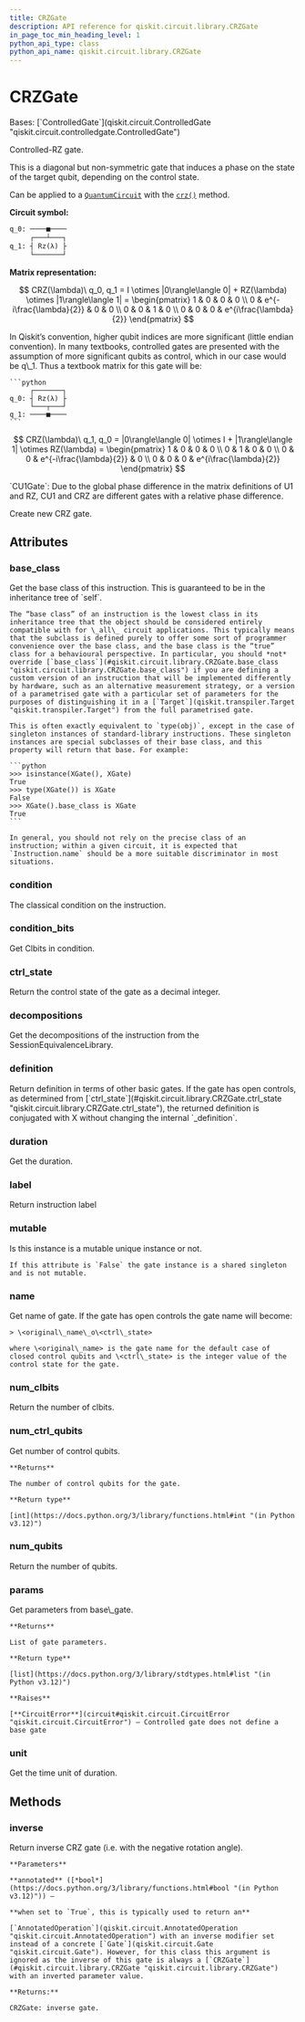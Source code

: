 ```yaml
---
title: CRZGate
description: API reference for qiskit.circuit.library.CRZGate
in_page_toc_min_heading_level: 1
python_api_type: class
python_api_name: qiskit.circuit.library.CRZGate
---
```


# CRZGate

<Class id="qiskit.circuit.library.CRZGate" isDedicatedPage={true} github="https://github.com/Qiskit/qiskit/tree/main/qiskit/circuit/library/standard_gates/rz.py#L151-L299" signature="qiskit.circuit.library.CRZGate(theta, label=None, ctrl_state=None, *, duration=None, unit='dt', _base_label=None)">
  Bases: [`ControlledGate`](qiskit.circuit.ControlledGate "qiskit.circuit.controlledgate.ControlledGate")

  Controlled-RZ gate.

  This is a diagonal but non-symmetric gate that induces a phase on the state of the target qubit, depending on the control state.

  Can be applied to a [`QuantumCircuit`](qiskit.circuit.QuantumCircuit "qiskit.circuit.QuantumCircuit") with the [`crz()`](qiskit.circuit.QuantumCircuit#crz "qiskit.circuit.QuantumCircuit.crz") method.

  **Circuit symbol:**

  ```python
  q_0: ────■────
       ┌───┴───┐
  q_1: ┤ Rz(λ) ├
       └───────┘
  ```

  **Matrix representation:**

$$
CRZ(\lambda)\ q_0, q_1 =
I \otimes |0\rangle\langle 0| + RZ(\lambda) \otimes |1\rangle\langle 1| =
\begin{pmatrix}
1 & 0 & 0 & 0 \\
0 & e^{-i\frac{\lambda}{2}} & 0 & 0 \\
0 & 0 & 1 & 0 \\
0 & 0 & 0 & e^{i\frac{\lambda}{2}}
\end{pmatrix}
$$

  <Admonition title="Note" type="note">
    In Qiskit’s convention, higher qubit indices are more significant (little endian convention). In many textbooks, controlled gates are presented with the assumption of more significant qubits as control, which in our case would be q\_1. Thus a textbook matrix for this gate will be:

    ```python
         ┌───────┐
    q_0: ┤ Rz(λ) ├
         └───┬───┘
    q_1: ────■────
    ```

$$
CRZ(\lambda)\ q_1, q_0 =
|0\rangle\langle 0| \otimes I + |1\rangle\langle 1| \otimes RZ(\lambda) =
\begin{pmatrix}
1 & 0 & 0 & 0 \\
0 & 1 & 0 & 0 \\
0 & 0 & e^{-i\frac{\lambda}{2}} & 0 \\
0 & 0 & 0 & e^{i\frac{\lambda}{2}}
\end{pmatrix}
$$
  </Admonition>

  <Admonition title="See also" type="note">
    `CU1Gate`: Due to the global phase difference in the matrix definitions of U1 and RZ, CU1 and CRZ are different gates with a relative phase difference.
  </Admonition>

  Create new CRZ gate.

  ## Attributes

  ### base\_class

  <Attribute id="qiskit.circuit.library.CRZGate.base_class" name="base_class">
    Get the base class of this instruction. This is guaranteed to be in the inheritance tree of `self`.

    The “base class” of an instruction is the lowest class in its inheritance tree that the object should be considered entirely compatible with for \_all\_ circuit applications. This typically means that the subclass is defined purely to offer some sort of programmer convenience over the base class, and the base class is the “true” class for a behavioural perspective. In particular, you should *not* override [`base_class`](#qiskit.circuit.library.CRZGate.base_class "qiskit.circuit.library.CRZGate.base_class") if you are defining a custom version of an instruction that will be implemented differently by hardware, such as an alternative measurement strategy, or a version of a parametrised gate with a particular set of parameters for the purposes of distinguishing it in a [`Target`](qiskit.transpiler.Target "qiskit.transpiler.Target") from the full parametrised gate.

    This is often exactly equivalent to `type(obj)`, except in the case of singleton instances of standard-library instructions. These singleton instances are special subclasses of their base class, and this property will return that base. For example:

    ```python
    >>> isinstance(XGate(), XGate)
    True
    >>> type(XGate()) is XGate
    False
    >>> XGate().base_class is XGate
    True
    ```

    In general, you should not rely on the precise class of an instruction; within a given circuit, it is expected that `Instruction.name` should be a more suitable discriminator in most situations.
  </Attribute>

  ### condition

  <Attribute id="qiskit.circuit.library.CRZGate.condition" name="condition">
    The classical condition on the instruction.
  </Attribute>

  ### condition\_bits

  <Attribute id="qiskit.circuit.library.CRZGate.condition_bits" name="condition_bits">
    Get Clbits in condition.
  </Attribute>

  ### ctrl\_state

  <Attribute id="qiskit.circuit.library.CRZGate.ctrl_state" name="ctrl_state">
    Return the control state of the gate as a decimal integer.
  </Attribute>

  ### decompositions

  <Attribute id="qiskit.circuit.library.CRZGate.decompositions" name="decompositions">
    Get the decompositions of the instruction from the SessionEquivalenceLibrary.
  </Attribute>

  ### definition

  <Attribute id="qiskit.circuit.library.CRZGate.definition" name="definition">
    Return definition in terms of other basic gates. If the gate has open controls, as determined from [`ctrl_state`](#qiskit.circuit.library.CRZGate.ctrl_state "qiskit.circuit.library.CRZGate.ctrl_state"), the returned definition is conjugated with X without changing the internal `_definition`.
  </Attribute>

  ### duration

  <Attribute id="qiskit.circuit.library.CRZGate.duration" name="duration">
    Get the duration.
  </Attribute>

  ### label

  <Attribute id="qiskit.circuit.library.CRZGate.label" name="label">
    Return instruction label
  </Attribute>

  ### mutable

  <Attribute id="qiskit.circuit.library.CRZGate.mutable" name="mutable">
    Is this instance is a mutable unique instance or not.

    If this attribute is `False` the gate instance is a shared singleton and is not mutable.
  </Attribute>

  ### name

  <Attribute id="qiskit.circuit.library.CRZGate.name" name="name">
    Get name of gate. If the gate has open controls the gate name will become:

    > \<original\_name\_o\<ctrl\_state>

    where \<original\_name> is the gate name for the default case of closed control qubits and \<ctrl\_state> is the integer value of the control state for the gate.
  </Attribute>

  ### num\_clbits

  <Attribute id="qiskit.circuit.library.CRZGate.num_clbits" name="num_clbits">
    Return the number of clbits.
  </Attribute>

  ### num\_ctrl\_qubits

  <Attribute id="qiskit.circuit.library.CRZGate.num_ctrl_qubits" name="num_ctrl_qubits">
    Get number of control qubits.

    **Returns**

    The number of control qubits for the gate.

    **Return type**

    [int](https://docs.python.org/3/library/functions.html#int "(in Python v3.12)")
  </Attribute>

  ### num\_qubits

  <Attribute id="qiskit.circuit.library.CRZGate.num_qubits" name="num_qubits">
    Return the number of qubits.
  </Attribute>

  ### params

  <Attribute id="qiskit.circuit.library.CRZGate.params" name="params">
    Get parameters from base\_gate.

    **Returns**

    List of gate parameters.

    **Return type**

    [list](https://docs.python.org/3/library/stdtypes.html#list "(in Python v3.12)")

    **Raises**

    [**CircuitError**](circuit#qiskit.circuit.CircuitError "qiskit.circuit.CircuitError") – Controlled gate does not define a base gate
  </Attribute>

  ### unit

  <Attribute id="qiskit.circuit.library.CRZGate.unit" name="unit">
    Get the time unit of duration.
  </Attribute>

  ## Methods

  ### inverse

  <Function id="qiskit.circuit.library.CRZGate.inverse" name="inverse" github="https://github.com/Qiskit/qiskit/tree/main/qiskit/circuit/library/standard_gates/rz.py#L266-L278" signature="inverse(annotated=False)">
    Return inverse CRZ gate (i.e. with the negative rotation angle).

    **Parameters**

    **annotated** ([*bool*](https://docs.python.org/3/library/functions.html#bool "(in Python v3.12)")) –

    **when set to `True`, this is typically used to return an**

    [`AnnotatedOperation`](qiskit.circuit.AnnotatedOperation "qiskit.circuit.AnnotatedOperation") with an inverse modifier set instead of a concrete [`Gate`](qiskit.circuit.Gate "qiskit.circuit.Gate"). However, for this class this argument is ignored as the inverse of this gate is always a [`CRZGate`](#qiskit.circuit.library.CRZGate "qiskit.circuit.library.CRZGate") with an inverted parameter value.

    **Returns:**

    CRZGate: inverse gate.
  </Function>
</Class>

